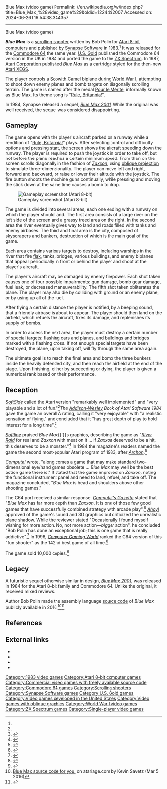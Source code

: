 Blue Max (video game)
Permalink: //en.wikipedia.org/w/index.php?title=Blue_Max_%28video_game%29&oldid=1224492007
Accessed on: 2024-06-26T16:54:38.344357



------
Blue Max (video game)
{{Short description|1983 video game}}
{{for|the 1990 video game|Blue Max: Aces of the Great War}}
{{Infobox video game
|title  = Blue Max
|image = Blue Max cover.jpg
|developer = [[Synapse Software]]
|publisher = Synapse Software<br>[[U.S. Gold]]<br>[[Atari Corporation]]
|series = 
|designer = Bob Polin<ref name="plotkin">{{cite journal |last1=Plotkin |first1=David |title=Atari Blue Max |journal=SoftSide |date=February 1984 |issue=47 |page=65 |url=https://archive.org/details/softside-magazine-62/page/n65}}</ref>
|programmer = Bob Polin (Atari)<br>Peter Adams (C64)<ref name=lemon/>
|released = '''1983:''' Atari, C64<br>'''1984:''' Spectrum<br>'''1987:''' Atari XEGS
|genre = [[Scrolling shooter]]
|modes = [[Single-player]]
|platforms = [[Atari 8-bit]], [[Commodore 64]], [[ZX Spectrum]]
}}

'''''Blue Max''''' is a [[scrolling shooter]] written by Bob Polin for [[Atari 8-bit computers]] and published by [[Synapse Software]] in 1983.<ref name="plotkin" /> It was released for the [[Commodore 64]] the same year. [[U.S. Gold]] published the Commodore 64 version in the UK in 1984 and ported the game to the [[ZX Spectrum]]. In 1987, [[Atari Corporation]] published ''Blue Max'' as a cartridge styled for the then-new [[Atari XEGS]].

The player controls a [[Sopwith Camel]] biplane during [[World War I]], attempting to shoot down enemy planes and bomb targets on diagonally scrolling terrain. The game is named after the medal [[Pour le Mérite]], informally known as Blue Max. Its theme song is "[[Rule, Britannia!]]".

In 1984, Synapse released a sequel, ''[[Blue Max 2001]]''. While the original was well received, the sequel was considered disappointing.

==Gameplay==
{{Unreferenced|section|date=December 2020}}
{{listen|header=
|type=music
|filename=Blue Max Atari 8-bit theme song.ogg
|title=Blue Max theme song "Rule, Britannia!", Atari 8-bit version
|description=
}}

The game opens with the player's aircraft parked on a runway while a rendition of "[[Rule, Britannia!]]" plays. After selecting control and difficulty options and pressing start, the screen shows the aircraft speeding down the runway. The player is required to push the joystick in order to take off, but not before the plane reaches a certain minimum speed. From then on the screen scrolls diagonally in the fashion of ''[[Zaxxon]]'', using [[oblique projection]] to simulate three-dimensionality. The player can move left and right, forward and backward, or raise or lower their altitude with the joystick. The fire button shoots the machine guns continually, while pressing and moving the stick down at the same time causes a bomb to drop.

[[File:Blue_Max_Atari_8-bit_PAL_sceenshot.png|thumb|left|Gameplay screenshot (Atari 8-bit)]]

The game is divided into several areas, each one ending with a runway on which the player should land. The first area consists of a large river on the left side of the screen and a grassy treed area on the right. In the second area the river eventually gives way to land and roads filled with tanks and enemy airbases. The third and final area is the city, composed of skyscrapers and bunkers, destruction of which is the main goal of the game.

Each area contains various targets to destroy, including warships in the river that fire [[anti-aircraft artillery|flak]], tanks, bridges, various buildings, and enemy biplanes that appear periodically in front or behind the player and shoot at the player's aircraft.

The player's aircraft may be damaged by enemy firepower. Each shot taken causes one of four possible impairments: gun damage, bomb gear damage, fuel leak, or decreased maneuverability. The fifth shot taken obliterates the plane. The player may also die by colliding with ground or an enemy plane, or by using up all of the fuel.

After flying a certain distance the player is notified, by a beeping sound, that a friendly airbase is about to appear. The player should then land on the airfield, which refuels the aircraft, fixes its damage, and replenishes its supply of bombs.

In order to access the next area, the player must destroy a certain number of special targets: flashing cars and planes, and buildings and bridges marked with a flashing cross. If not enough special targets have been destroyed, the plane, upon taking off, will fly through the same area again.

The ultimate goal is to reach the final area and bomb the three bunkers inside the heavily defended city, and then reach the airfield at the end of the stage. Upon finishing, either by succeeding or dying, the player is given a numerical rank based on their performance.

==Reception==
''[[SoftSide]]'' called the Atari version "remarkably well implemented" and "very playable and a lot of fun."<ref name="plotkin" />''The [[Addison-Wesley]] Book of Atari Software 1984'' gave the game an overall A rating, calling it "very enjoyable" with "a realistic sensation of flying," and concluded that it "has great depth of play to hold interest for a long time".<ref name="aw1984">{{cite book | url=https://archive.org/stream/Atari_Software_1984#page/n93/mode/2up | title=The Addison-Wesley Book of Atari Software | publisher=Addison-Wesley | year=1984 | pages=93 | isbn=0-201-16454-X |editor1=Stanton, Jeffrey |editor2=Wells, Robert P. |editor3=Rochowansky, Sandra |editor4=Mellid, Michael }}</ref>

''[[Softline (magazine)|Softline]]'' praised ''Blue Max''{{'}}s graphics, describing the game as "''[[River Raid]]'' for real and ''Zaxxon'' with meat on it ... if ''Zaxxon'' deserved to be a hit, this deserves to be a monster."<ref name="christie19831112">{{cite news | url=http://www.cgwmuseum.org/galleries/index.php?year=1983&pub=6&id=14 | title=Synapse Takes Off | work=Softline | date=Nov–Dec 1983 | accessdate=29 July 2014 | author=Christie, Andrew | pages=21}}</ref> In 1984 the magazine's readers named the game the second most-popular Atari program of 1983, after ''[[Archon: The Light and the Dark|Archon]]''.<ref name="stgame19840304">{{cite news | url=http://www.cgwmuseum.org/galleries/index.php?year=1984&pub=6&id=16 | title=The Best and the Rest | work=St.Game | date=Mar–Apr 1984 | accessdate=28 July 2014 | pages=49}}</ref> 

''[[Compute!]]'' wrote, "along comes a game that may make standard two-dimensional eye/hand games obsolete ... ''Blue Max'' may well be the best action game there is." It stated that the game improved on ''Zaxxon'', noting the functional instrument panel and need to land, refuel, and take off. The magazine concluded, "''Blue Max'' is head and shoulders above other shooting games."{{r|gutman198401}} 

The C64 port received a similar response. ''[[Compute!'s Gazette]]'' stated that "''Blue Max'' has far more depth than ''Zaxxon''. It is one of those few good games that have successfully combined strategy with arcade play".<ref name="brannon198406">{{cite news | url=https://archive.org/stream/1984-06-computegazette/Compute_Gazette_Issue_12_1984_Jun#page/n95/mode/2up | title=Horizons 64 | work=Compute!'s Gazette | date=June 1984 | accessdate=6 July 2014 | author=Brannon, Charles | pages=92}}</ref> ''[[Ahoy!]]'' approved of the game's sound and 3D graphics but criticized the unrealistic plane shadow. While the reviewer stated "Occasionally I found myself wishing for more action. No, not more action—''bigger'' action", he concluded "Bob Polin has done an exceptional job; this is one game that is really addictive".<ref name="herring198404">{{cite news | url=https://archive.org/stream/Ahoy_Issue_04_1984-04_Ion_International_US#page/n57/mode/2up | title=Blue Max | work=Ahoy! | date=April 1984 | accessdate=27 June 2014 | author=Herring, Richard | pages=58–59}}</ref> In 1996, ''[[Computer Gaming World]]'' ranked the C64 version of this "fun shooter" as the 142nd best game of all time.<ref name="cgw199611best">{{cite magazine | url=http://www.cgwmuseum.org/galleries/index.php?year=1996&pub=2&id=148 | title=150 Best Games of All Time | magazine=Computer Gaming World | date=November 1996 | accessdate=25 March 2016 | pages=64–80}}</ref>

The game sold 10,000 copies.<ref>{{cite web|first=Jon|last=Basher|url=https://www.newspapers.com/clip/103873104/the-berkeley-gazette/|title=Video firm is aiming high|newspaper=[[Berkeley Gazette]]|page=4|date=August 30, 1983|accessdate=June 17, 2022|via=[[Newspapers.com]]}}</ref>

== Legacy ==
A futuristic sequel otherwise similar in design, ''[[Blue Max 2001]]'', was released in 1984 for the Atari 8-bit family and Commodore 64. Unlike the original, it received mixed reviews.

Author Bob Polin made the assembly language [[source code]] of ''Blue Max'' publicly available in 2016.<ref>[http://atariage.com/forums/topic/249933-blue-max-source-code-for-you/ Blue Max source code for you.] on atariage.com by Kevin Savetz (Mar 5 2016)</ref><ref name="antic">{{cite web |title=Bob Polin Interview |url=http://ataripodcast.libsyn.com/antic-interview-141-bob-polin-blue-max |website=ANTIC The Atari 8-bit Podcast |date=March 6, 2016}}</ref>

==References==
{{reflist|refs=
<ref name="gutman198401">{{cite news | url=https://archive.org/stream/1984-01-compute-magazine/Compute_Issue_044_1984_Jan#page/n149/mode/2up | title=Blue Max For Atari And Commodore 64 | work=Compute! | date=January 1984 | accessdate=30 October 2013 | author=Gutman, Dan | pages=148 | type=review}}</ref>
<ref name=lemon>{{lemon64 game|id=310|name=Blue Max}}</ref>
}}

==External links==
*{{atarimania|id=5978}}
*{{lemon64 game|id=310|name=Blue Max}}
*{{WoS_game|id=0000597|name=Blue Max}}
*{{IAg| a8b_cart_Blue_Max_1987_Atari_US}}

[[Category:1983 video games]]
[[Category:Atari 8-bit computer games]]
[[Category:Commercial video games with freely available source code]]
[[Category:Commodore 64 games]]
[[Category:Scrolling shooters]]
[[Category:Synapse Software games]]
[[Category:U.S. Gold games]]
[[Category:Video games developed in the United States]]
[[Category:Video games with oblique graphics]]
[[Category:World War I video games]]
[[Category:ZX Spectrum games]]
[[Category:Single-player video games]]